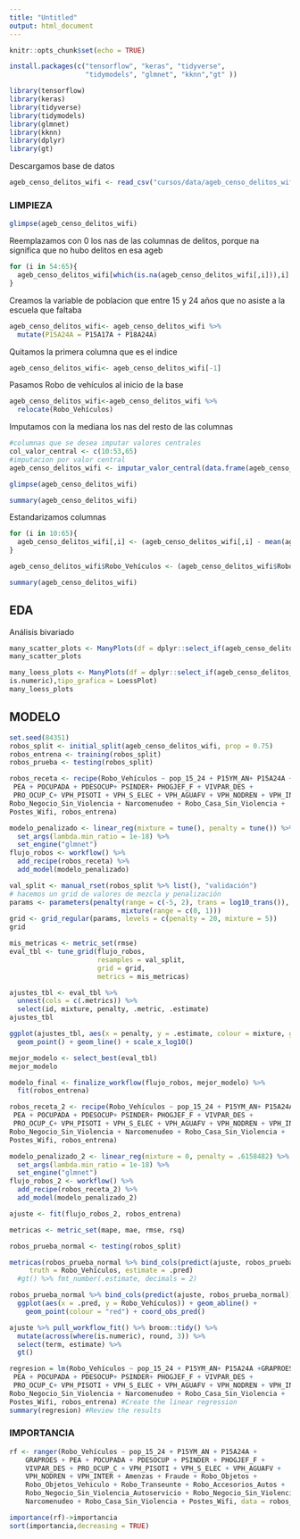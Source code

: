 ```yaml
---
title: "Untitled"
output: html_document
---
```


```r
knitr::opts_chunk$set(echo = TRUE)
```

```r
install.packages(c("tensorflow", "keras", "tidyverse", 
                   "tidymodels", "glmnet", "kknn","gt" ))
```

```r
library(tensorflow)
library(keras)
library(tidyverse) 
library(tidymodels) 
library(glmnet)
library(kknn)
library(dplyr)
library(gt)
```
Descargamos base de datos
```r
ageb_censo_delitos_wifi <- read_csv("cursos/data/ageb_censo_delitos_wifi.csv")

```

### LIMPIEZA
```r
glimpse(ageb_censo_delitos_wifi)
```
Reemplazamos con 0 los nas de las columnas de delitos, porque na significa que no hubo delitos en esa ageb
```r
for (i in 54:65){
  ageb_censo_delitos_wifi[which(is.na(ageb_censo_delitos_wifi[,i])),i] = 0
}
```

Creamos la variable de poblacion que entre 15 y 24 años que no asiste a la escuela que faltaba
```r
ageb_censo_delitos_wifi<- ageb_censo_delitos_wifi %>%
  mutate(P15A24A = P15A17A + P18A24A)
```


Quitamos la primera columna que es el indice
```r
ageb_censo_delitos_wifi<- ageb_censo_delitos_wifi[-1]
```

Pasamos Robo de vehículos al inicio de la base
```r
ageb_censo_delitos_wifi<-ageb_censo_delitos_wifi %>% 
  relocate(Robo_Vehículos)

```


Imputamos con la mediana los nas del resto de las columnas

```r
#columnas que se desea imputar valores centrales
col_valor_central <- c(10:53,65)
#imputacion por valor central
ageb_censo_delitos_wifi <- imputar_valor_central(data.frame(ageb_censo_delitos_wifi), col_valor_central)

```

```r
glimpse(ageb_censo_delitos_wifi)
```

```r
summary(ageb_censo_delitos_wifi)
```
Estandarizamos columnas
```r

for (i in 10:65){
  ageb_censo_delitos_wifi[,i] <- (ageb_censo_delitos_wifi[,i] - mean(ageb_censo_delitos_wifi[,i])) / sd(ageb_censo_delitos_wifi[,i])
}
```


```r
ageb_censo_delitos_wifi$Robo_Vehículos <- (ageb_censo_delitos_wifi$Robo_Vehículos - mean(ageb_censo_delitos_wifi$Robo_Vehículos)) / sd(ageb_censo_delitos_wifi$Robo_Vehículos)
```


```r
summary(ageb_censo_delitos_wifi)
```


## EDA
Análisis bivariado
```r
many_scatter_plots <- ManyPlots(df = dplyr::select_if(ageb_censo_delitos_wifi, is.numeric),tipo_grafica = ScatterPlot)
many_scatter_plots

```


```r
many_loess_plots <- ManyPlots(df = dplyr::select_if(ageb_censo_delitos_wifi,
is.numeric),tipo_grafica = LoessPlot)
many_loess_plots
```

## MODELO


```r
set.seed(84351)
robos_split <- initial_split(ageb_censo_delitos_wifi, prop = 0.75)
robos_entrena <- training(robos_split)
robos_prueba <- testing(robos_split)
```


```r
robos_receta <- recipe(Robo_Vehículos ~ pop_15_24 + P15YM_AN+ P15A24A +GRAPROES+
 PEA + POCUPADA + PDESOCUP+ PSINDER+ PHOGJEF_F + VIVPAR_DES +
 PRO_OCUP_C+ VPH_PISOTI + VPH_S_ELEC + VPH_AGUAFV + VPH_NODREN + VPH_INTER + Amenzas +Fraude + Robo_Objetos + Robo_Objetos_Vehiculo + Robo_Transeunte + Robo_Accesorios_Autos+ Robo_Negocio_Sin_Violencia_Autoservicio  +
Robo_Negocio_Sin_Violencia + Narcomenudeo + Robo_Casa_Sin_Violencia +
Postes_Wifi, robos_entrena)
```

```r
modelo_penalizado <- linear_reg(mixture = tune(), penalty = tune()) %>%
  set_args(lambda.min_ratio = 1e-18) %>%
  set_engine("glmnet")  
flujo_robos <- workflow() %>% 
  add_recipe(robos_receta) %>% 
  add_model(modelo_penalizado)
```

```r
val_split <- manual_rset(robos_split %>% list(), "validación")
# hacemos un grid de valores de mezcla y penalización
params <- parameters(penalty(range = c(-5, 2), trans = log10_trans()),
                            mixture(range = c(0, 1)))
grid <- grid_regular(params, levels = c(penalty = 20, mixture = 5))
grid
```

```r
mis_metricas <- metric_set(rmse)
eval_tbl <- tune_grid(flujo_robos,
                      resamples = val_split,
                      grid = grid,
                      metrics = mis_metricas) 
```

```r
ajustes_tbl <- eval_tbl %>%
  unnest(cols = c(.metrics)) %>% 
  select(id, mixture, penalty, .metric, .estimate)
ajustes_tbl
```


```r
ggplot(ajustes_tbl, aes(x = penalty, y = .estimate, colour = mixture, group = mixture)) +
  geom_point() + geom_line() + scale_x_log10()
```

```r
mejor_modelo <- select_best(eval_tbl)
mejor_modelo
```

```r
modelo_final <- finalize_workflow(flujo_robos, mejor_modelo) %>%
  fit(robos_entrena)

```

```r
robos_receta_2 <- recipe(Robo_Vehículos ~ pop_15_24 + P15YM_AN+ P15A24A +GRAPROES+
 PEA + POCUPADA + PDESOCUP+ PSINDER+ PHOGJEF_F + VIVPAR_DES +
 PRO_OCUP_C+ VPH_PISOTI + VPH_S_ELEC + VPH_AGUAFV + VPH_NODREN + VPH_INTER + Amenzas +Fraude + Robo_Objetos + Robo_Objetos_Vehiculo + Robo_Transeunte + Robo_Accesorios_Autos+ Robo_Negocio_Sin_Violencia_Autoservicio  +
Robo_Negocio_Sin_Violencia + Narcomenudeo + Robo_Casa_Sin_Violencia +
Postes_Wifi, robos_entrena)

```



```r
modelo_penalizado_2 <- linear_reg(mixture = 0, penalty = .6158482) %>%
  set_args(lambda.min_ratio = 1e-18) %>%
  set_engine("glmnet")  
flujo_robos_2 <- workflow() %>% 
  add_recipe(robos_receta_2) %>% 
  add_model(modelo_penalizado_2)
```


```r
ajuste <- fit(flujo_robos_2, robos_entrena)
```


```r
metricas <- metric_set(mape, mae, rmse, rsq)
```

```r
robos_prueba_normal <- testing(robos_split) 
```


```r
metricas(robos_prueba_normal %>% bind_cols(predict(ajuste, robos_prueba_normal)), 
     truth = Robo_Vehículos, estimate = .pred) 
  #gt() %>% fmt_number(.estimate, decimals = 2)
```

```r
robos_prueba_normal %>% bind_cols(predict(ajuste, robos_prueba_normal)) %>%
  ggplot(aes(x = .pred, y = Robo_Vehículos)) + geom_abline() + 
    geom_point(colour = "red") + coord_obs_pred()
```
```r
ajuste %>% pull_workflow_fit() %>% broom::tidy() %>% 
  mutate(across(where(is.numeric), round, 3)) %>%
  select(term, estimate) %>% 
  gt()
```
```r
regresion = lm(Robo_Vehículos ~ pop_15_24 + P15YM_AN+ P15A24A +GRAPROES+
 PEA + POCUPADA + PDESOCUP+ PSINDER+ PHOGJEF_F + VIVPAR_DES +
 PRO_OCUP_C+ VPH_PISOTI + VPH_S_ELEC + VPH_AGUAFV + VPH_NODREN + VPH_INTER + Amenzas +Fraude + Robo_Objetos + Robo_Objetos_Vehiculo + Robo_Transeunte + Robo_Accesorios_Autos+ Robo_Negocio_Sin_Violencia_Autoservicio  +
Robo_Negocio_Sin_Violencia + Narcomenudeo + Robo_Casa_Sin_Violencia +
Postes_Wifi, robos_entrena) #Create the linear regression
summary(regresion) #Review the results

```
### IMPORTANCIA

```r
rf <- ranger(Robo_Vehículos ~ pop_15_24 + P15YM_AN + P15A24A + 
    GRAPROES + PEA + POCUPADA + PDESOCUP + PSINDER + PHOGJEF_F + 
    VIVPAR_DES + PRO_OCUP_C + VPH_PISOTI + VPH_S_ELEC + VPH_AGUAFV + 
    VPH_NODREN + VPH_INTER + Amenzas + Fraude + Robo_Objetos + 
    Robo_Objetos_Vehiculo + Robo_Transeunte + Robo_Accesorios_Autos + 
    Robo_Negocio_Sin_Violencia_Autoservicio + Robo_Negocio_Sin_Violencia + 
    Narcomenudeo + Robo_Casa_Sin_Violencia + Postes_Wifi, data = robos_entrena, importance = "permutation")
```

```r
importance(rf)->importancia
sort(importancia,decreasing = TRUE)
```

